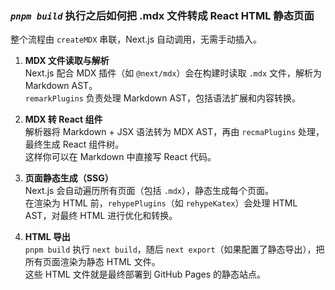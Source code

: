 
### _`pnpm build`_ 执行之后如何把 .mdx 文件转成 React HTML 静态页面
整个流程由 `createMDX` 串联，Next.js 自动调用，无需手动插入。

1. **MDX 文件读取与解析**  
  Next.js 配合 MDX 插件（如 `@next/mdx`）会在构建时读取 `.mdx` 文件，解析为 Markdown AST。  
  `remarkPlugins` 负责处理 Markdown AST，包括语法扩展和内容转换。

2. **MDX 转 React 组件**  
  解析器将 Markdown + JSX 语法转为 MDX AST，再由 `recmaPlugins` 处理，最终生成 React 组件树。  
  这样你可以在 Markdown 中直接写 React 代码。

3. **页面静态生成（SSG）**  
  Next.js 会自动遍历所有页面（包括 `.mdx`），静态生成每个页面。  
  在渲染为 HTML 前，`rehypePlugins`（如 `rehypeKatex`）会处理 HTML AST，对最终 HTML 进行优化和转换。

4. **HTML 导出**  
  `pnpm build` 执行 `next build`，随后 `next export`（如果配置了静态导出），把所有页面渲染为静态 HTML 文件。  
  这些 HTML 文件就是最终部署到 GitHub Pages 的静态站点。

